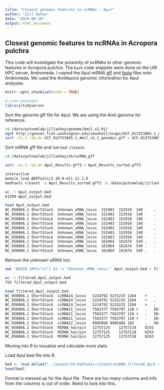 ```yaml
---
title: "Closest genomic features to ncRNAs - Apul"
author: "Jill Ashey"
date: "2024-08-20"
output: html_document
---
```


## Closest genomic features to ncRNAs in Acropora pulchra 

This code will investigate the proximity of ncRNAs to other genomic features in Acropora pulchra. The `bash` code snippets were done on the URI HPC server, Andromeda. I copied the Apul miRNA [gff](https://github.com/urol-e5/deep-dive/blob/main/D-Apul/output/13.2.1-Apul-sRNAseq-ShortStack-31bp-fastp-merged-cnidarian_miRBase/ShortStack_out/Results.gff3) and [fasta](https://github.com/urol-e5/deep-dive/blob/main/D-Apul/output/13.2.1-Apul-sRNAseq-ShortStack-31bp-fastp-merged-cnidarian_miRBase/ShortStack_out/mir.fasta) files onto Andromeda. We used the Amillepora genomic information for Apul analyses. 

```r
knitr::opts_chunk$set(echo = TRUE)

# Load packages
library(tidyverse)
```

Sort the genome gff file for Apul. We are using the Amil genome for reference. 
```bash
cd /data/putnamlab/jillashey/genome/Amil_v2.01/
wget http://gannet.fish.washington.edu/seashell/snaps/GCF_013753865.1_Amil_v2.1_genomic.gff
sort -k1,1 -k4,4n GCF_013753865.1_Amil_v2.1_genomic.gff > GCF_013753865.1_Amil_v2.1_genomic_sorted.gff 
```

Sort miRNA gff file and run `bed closest`.
```bash
cd /data/putnamlab/jillashey/e5/ncRNA_gff

sort -k1,1 -k4,4n Apul_Results.gff3 > Apul_Results_sorted.gff3

interactive 
module load BEDTools/2.30.0-GCC-11.3.0
bedtools closest -a Apul_Results_sorted.gff3 -b /data/putnamlab/jillashey/genome/Amil_v2.01/GCF_013753865.1_Amil_v2.1_genomic_sorted.gff > Apul_output.bed

wc -l Apul_output.bed 
61599 Apul_output.bed

head Apul_output.bed 
NC_058066.1	ShortStack	Unknown_sRNA_locus	152483	152910	140	-	.	ID=Cluster_1;DicerCall=N;MIRNA=N	NC_058066.1	RefSeq	region	1	39361238	.	+	.	ID=NC_058066.1:1..39361238;Dbxref=taxon:45264;Name=1;chromosome=1;collection-date=2017;country=Indonesia;gbkey=Src;genome=chromosome;isolate=JS-1;isolation-source=Whole tissue;mol_type=genomic DNA;tissue-type=Adult tissue
NC_058066.1	ShortStack	Unknown_sRNA_locus	152483	152910	140	-	.	ID=Cluster_1;DicerCall=N;MIRNA=N	NC_058066.1	Gnomon	gene	92732	195229	.	+	.	ID=gene-LOC114963509;Dbxref=GeneID:114963509;Name=LOC114963509;gbkey=Gene;gene=LOC114963509;gene_biotype=protein_coding
NC_058066.1	ShortStack	Unknown_sRNA_locus	152483	152910	140	-	.	ID=Cluster_1;DicerCall=N;MIRNA=N	NC_058066.1	Gnomon	mRNA	92732	195229	.	+	.	ID=rna-XM_044317725.1;Parent=gene-LOC114963509;Dbxref=GeneID:114963509,Genbank:XM_044317725.1;Name=XM_044317725.1;Note=The sequence of the model RefSeq transcript was modified relative to this genomic sequence to represent the inferred CDS: deleted 1 base in 1 codon;exception=unclassified transcription discrepancy;experiment=COORDINATES: polyA evidence [ECO:0006239];gbkey=mRNA;gene=LOC114963509;model_evidence=Supporting evidence includes similarity to: 2 mRNAs%2C 3 ESTs%2C 12 Proteins%2C and 100%25 coverage of the annotated genomic feature by RNAseq alignments%2C including 1 sample with support for all annotated introns;product=uncharacterized LOC114963509;transcript_id=XM_044317725.1
NC_058066.1	ShortStack	Unknown_sRNA_locus	152483	152910	140	-	.	ID=Cluster_1;DicerCall=N;MIRNA=N	NC_058066.1	Gnomon	gene	145277	165521	.	+	.	ID=gene-LOC122957574;Dbxref=GeneID:122957574;Name=LOC122957574;gbkey=Gene;gene=LOC122957574;gene_biotype=protein_coding
NC_058066.1	ShortStack	Unknown_sRNA_locus	152483	152910	140	-	.	ID=Cluster_1;DicerCall=N;MIRNA=N	NC_058066.1	Gnomon	mRNA	145277	165521	.	+	.	ID=rna-XM_044317744.1;Parent=gene-LOC122957574;Dbxref=GeneID:122957574,Genbank:XM_044317744.1;Name=XM_044317744.1;gbkey=mRNA;gene=LOC122957574;model_evidence=Supporting evidence includes similarity to: 5 Proteins%2C and 99%25 coverage of the annotated genomic feature by RNAseq alignments%2C including 2 samples with support for all annotated introns;product=uncharacterized LOC122957574;transcript_id=XM_044317744.1
NC_058066.1	ShortStack	Unknown_sRNA_locus	152483	152910	140	-	.	ID=Cluster_1;DicerCall=N;MIRNA=N	NC_058066.1	Gnomon	CDS	152268	152501	.	+	2	ID=cds-XP_044173679.1;Parent=rna-XM_044317744.1;Dbxref=GeneID:122957574,Genbank:XP_044173679.1;Name=XP_044173679.1;gbkey=CDS;gene=LOC122957574;product=uncharacterized protein LOC122957574;protein_id=XP_044173679.1
NC_058066.1	ShortStack	Unknown_sRNA_locus	152483	152910	140	-	.	ID=Cluster_1;DicerCall=N;MIRNA=N	NC_058066.1	Gnomon	exon	152268	152501	.	+	.	ID=exon-XM_044317744.1-4;Parent=rna-XM_044317744.1;Dbxref=GeneID:122957574,Genbank:XM_044317744.1;gbkey=mRNA;gene=LOC122957574;product=uncharacterized LOC122957574;transcript_id=XM_044317744.1
NC_058066.1	ShortStack	Unknown_sRNA_locus	161064	161674	549	.	.	ID=Cluster_2;DicerCall=N;MIRNA=N	NC_058066.1	RefSeq	region	1	39361238	.	+	.	ID=NC_058066.1:1..39361238;Dbxref=taxon:45264;Name=1;chromosome=1;collection-date=2017;country=Indonesia;gbkey=Src;genome=chromosome;isolate=JS-1;isolation-source=Whole tissue;mol_type=genomic DNA;tissue-type=Adult tissue
NC_058066.1	ShortStack	Unknown_sRNA_locus	161064	161674	549	.	.	ID=Cluster_2;DicerCall=N;MIRNA=N	NC_058066.1	Gnomon	gene	92732	195229	.	+	.	ID=gene-LOC114963509;Dbxref=GeneID:114963509;Name=LOC114963509;gbkey=Gene;gene=LOC114963509;gene_biotype=protein_coding
NC_058066.1	ShortStack	Unknown_sRNA_locus	161064	161674	549	.	.	ID=Cluster_2;DicerCall=N;MIRNA=N	NC_058066.1	Gnomon	mRNA	92732	195229	.	+	.	ID=rna-XM_044317725.1;Parent=gene-LOC114963509;Dbxref=GeneID:114963509,Genbank:XM_044317725.1;Name=XM_044317725.1;Note=The sequence of the model RefSeq transcript was modified relative to this genomic sequence to represent the inferred CDS: deleted 1 base in 1 codon;exception=unclassified transcription discrepancy;experiment=COORDINATES: polyA evidence [ECO:0006239];gbkey=mRNA;gene=LOC114963509;model_evidence=Supporting evidence includes similarity to: 2 mRNAs%2C 3 ESTs%2C 12 Proteins%2C and 100%25 coverage of the annotated genomic feature by RNAseq alignments%2C including 1 sample with support for all annotated introns;product=uncharacterized LOC114963509;transcript_id=XM_044317725.1
```

Remove the unknown siRNA loci
```bash
awk 'BEGIN {OFS="\t"} $3 != "Unknown_sRNA_locus"' Apul_output.bed > filtered_Apul_output.bed

wc -l filtered_Apul_output.bed
755 filtered_Apul_output.bed

head filtered_Apul_output.bed 
NC_058066.1	ShortStack	siRNA24_locus	5224792	5225215	1264	+	.	ID=Cluster_184;DicerCall=24;MIRNA=N	NC_058066.1	RefSeq	region	1	39361238	.	+	.	ID=NC_058066.1:1..39361238;Dbxref=taxon:45264;Name=1;chromosome=1;collection-date=2017;country=Indonesia;gbkey=Src;genome=chromosome;isolate=JS-1;isolation-source=Whole tissue;mol_type=genomic DNA;tissue-type=Adult tissue
NC_058066.1	ShortStack	siRNA24_locus	5224792	5225215	1264	+	.	ID=Cluster_184;DicerCall=24;MIRNA=N	NC_058066.1	Gnomon	gene	5153290	5231353	.	-	.	ID=gene-LOC114950433;Dbxref=GeneID:114950433;Name=LOC114950433;gbkey=Gene;gene=LOC114950433;gene_biotype=protein_coding
NC_058066.1	ShortStack	siRNA24_locus	5224792	5225215	1264	+	.	ID=Cluster_184;DicerCall=24;MIRNA=N	NC_058066.1	Gnomon	mRNA	5153290	5231353	.	-	.	ID=rna-XM_044310280.1;Parent=gene-LOC114950433;Dbxref=GeneID:114950433,Genbank:XM_044310280.1;Name=XM_044310280.1;experiment=COORDINATES: polyA evidence [ECO:0006239];gbkey=mRNA;gene=LOC114950433;model_evidence=Supporting evidence includes similarity to: 15 mRNAs%2C 31 Proteins%2C and 99%25 coverage of the annotated genomic feature by RNAseq alignments;product=uncharacterized LOC114950433;transcript_id=XM_044310280.1
NC_058066.1	ShortStack	siRNA21_locus	7563377	7563797	118	+	.	ID=Cluster_225;DicerCall=21;MIRNA=N	NC_058066.1	RefSeq	region	1	39361238	.	+	.	ID=NC_058066.1:1..39361238;Dbxref=taxon:45264;Name=1;chromosome=1;collection-date=2017;country=Indonesia;gbkey=Src;genome=chromosome;isolate=JS-1;isolation-source=Whole tissue;mol_type=genomic DNA;tissue-type=Adult tissue
NC_058066.1	ShortStack	siRNA21_locus	7563377	7563797	118	+	.	ID=Cluster_225;DicerCall=21;MIRNA=N	NC_058066.1	Gnomon	gene	7523354	7569602	.	-	.	ID=gene-LOC114970982;Dbxref=GeneID:114970982;Name=LOC114970982;gbkey=Gene;gene=LOC114970982;gene_biotype=protein_coding
NC_058066.1	ShortStack	siRNA21_locus	7563377	7563797	118	+	.	ID=Cluster_225;DicerCall=21;MIRNA=N	NC_058066.1	Gnomon	mRNA	7523354	7569602	.	-	.	ID=rna-XM_044320669.1;Parent=gene-LOC114970982;Dbxref=GeneID:114970982,Genbank:XM_044320669.1;Name=XM_044320669.1;Note=The sequence of the model RefSeq transcript was modified relative to this genomic sequence to represent the inferred CDS: inserted 1 base in 1 codon;exception=unclassified transcription discrepancy;gbkey=mRNA;gene=LOC114970982;model_evidence=Supporting evidence includes similarity to: 6 Proteins%2C and 98%25 coverage of the annotated genomic feature by RNAseq alignments%2C including 1 sample with support for all annotated introns;product=uncharacterized LOC114970982;transcript_id=XM_044320669.1
NC_058066.1	ShortStack	siRNA22_locus	8905068	8905484	102	-	.	ID=Cluster_251;DicerCall=22;MIRNA=N	NC_058066.1	RefSeq	region	1	39361238	.	+	.	ID=NC_058066.1:1..39361238;Dbxref=taxon:45264;Name=1;chromosome=1;collection-date=2017;country=Indonesia;gbkey=Src;genome=chromosome;isolate=JS-1;isolation-source=Whole tissue;mol_type=genomic DNA;tissue-type=Adult tissue
NC_058066.1	ShortStack	MIRNA_hairpin	12757125	12757218	8293	-	.	ID=Cluster_316;DicerCall=23;MIRNA=Y	NC_058066.1	RefSeq	region	1	39361238	.	+	.	ID=NC_058066.1:1..39361238;Dbxref=taxon:45264;Name=1;chromosome=1;collection-date=2017;country=Indonesia;gbkey=Src;genome=chromosome;isolate=JS-1;isolation-source=Whole tissue;mol_type=genomic DNA;tissue-type=Adult tissue
NC_058066.1	ShortStack	MIRNA_hairpin	12757125	12757218	8293	-	.	ID=Cluster_316;DicerCall=23;MIRNA=Y	NC_058066.1	Gnomon	gene	12755159	12764546	.	-	.	ID=gene-LOC114961148;Dbxref=GeneID:114961148;Name=LOC114961148;gbkey=Gene;gene=LOC114961148;gene_biotype=protein_coding
NC_058066.1	ShortStack	MIRNA_hairpin	12757125	12757218	8293	-	.	ID=Cluster_316;DicerCall=23;MIRNA=Y	NC_058066.1	Gnomon	mRNA	12755159	12764546	.	-	.	ID=rna-XM_029339755.2;Parent=gene-LOC114961148;Dbxref=GeneID:114961148,Genbank:XM_029339755.2;Name=XM_029339755.2;experiment=COORDINATES: polyA evidence [ECO:0006239];gbkey=mRNA;gene=LOC114961148;model_evidence=Supporting evidence includes similarity to: 7 mRNAs%2C 8 Proteins%2C and 100%25 coverage of the annotated genomic feature by RNAseq alignments%2C including 87 samples with support for all annotated introns;product=zinc finger MYND domain-containing protein 19-like;transcript_id=XM_029339755.2
```

Moving into R to visualize and calculate more stats.

Load Apul bed file into R. 
```r
bed <- read.delim2("../output/19-bedtools-closest/miRNA_filtered_Apul_output_overlap.bed", header = F)
head(bed)
```

Format is messed up for the Apul file. There are too many columns and info from the columns is out of order. Need to look into this. 






